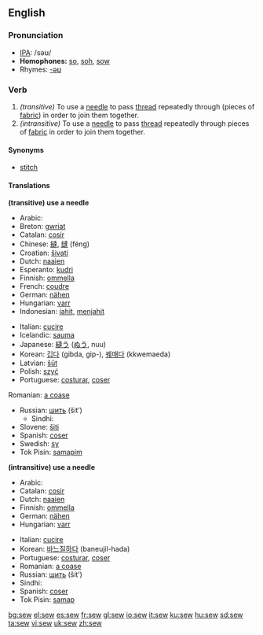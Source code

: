 ==English==

===Pronunciation===
*[[w:IPA|IPA]]: /səʊ/
*'''Homophones:''' [[so]], [[soh]], [[sow]]
*Rhymes: [[Rhymes:English:-əʊ|-əʊ]]

===Verb===
{{irregverb|'''to sew'''|'''[[sews]]'''|'''[[sewed]]'''|'''[[sewn]] '''or''' [[sewed]]'''|'''[[sewing]]'''}}

#''(transitive)'' To use a [[needle]] to pass [[thread]] repeatedly through (pieces of [[fabric]]) in order to join them together.
#''(intransitive)'' To use a [[needle]] to pass [[thread]] repeatedly through pieces of [[fabric]] in order to join them together.

====Synonyms====
*[[stitch]]

====Translations====
'''(transitive) use a needle'''
{{top}}
*Arabic: {{ARchar|[[خيط]]}} {{IPAchar|(χéyyaʈa)}}
*Breton: [[gwriat]]
*Catalan: [[cosir]]
*Chinese: [[縫]], [[缝]] (féng)
*Croatian: [[šivati]]
*Dutch: [[naaien]]
*Esperanto: [[kudri]]
*Finnish: [[ommella]]
*French: [[coudre]]
*German: [[nähen]]
*Hungarian: [[varr]]
*Indonesian: [[jahit]], [[jahit|menjahit]]
{{mid}}
*Italian: [[cucire]]
*Icelandic: [[sauma]]
*Japanese: [[縫う]] ([[ぬう]], nuu)
*Korean: [[깁다]] (gibda, gip-), [[꿰매다]] (kkwemaeda) 
*Latvian: [[šūt]]
*Polish: [[szyć]]
*Portuguese: [[costurar]], [[coser]]
Romanian: [[a coase]]
*Russian: [[шить]] (šit’)
**Sindhi:{{SDchar|[[سِبَڻُ]]}}
*Slovene: [[šiti]]
*Spanish: [[coser]]
*Swedish: [[sy]]
*Tok Pisin: [[samapim]]
{{bottom}}

'''(intransitive) use a needle'''
{{top}}
*Arabic: {{ARchar|[[خاط]]}} {{IPAchar|(χāʈa)}}
*Catalan: [[cosir]]
*Dutch: [[naaien]]
*Finnish: [[ommella]]
*German: [[nähen]]
*Hungarian: [[varr]]
{{mid}}
*Italian: [[cucire]]
*Korean: [[바느질하다]] (baneujil-hada)
*Portuguese: [[costurar]], [[coser]]
*Romanian: [[a coase]]
*Russian: [[шить]] (šit’)
*Sindhi:{{SDchar|[[سِبَڻُ]]}}
*Spanish: [[coser]]
*Tok Pisin: [[samap]]
{{bottom}}

[[bg:sew]]
[[el:sew]]
[[es:sew]]
[[fr:sew]]
[[gl:sew]]
[[io:sew]]
[[it:sew]]
[[ku:sew]]
[[hu:sew]]
[[sd:sew]]
[[ta:sew]]
[[vi:sew]]
[[uk:sew]]
[[zh:sew]]